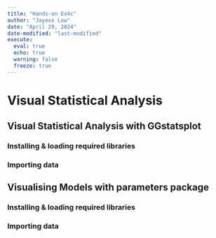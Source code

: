 ```yaml
---
title: "Hands-on Ex4c"
author: "Jayexx Low"
date: "April 29, 2024"
date-modified: "last-modified"
execute: 
  eval: true
  echo: true
  warning: false
  freeze: true
---
```


# Visual Statistical Analysis

## Visual Statistical Analysis with GGstatsplot

### Installing & loading required libraries

### Importing data

## Visualising Models with parameters package

### Installing & loading required libraries

### Importing data
